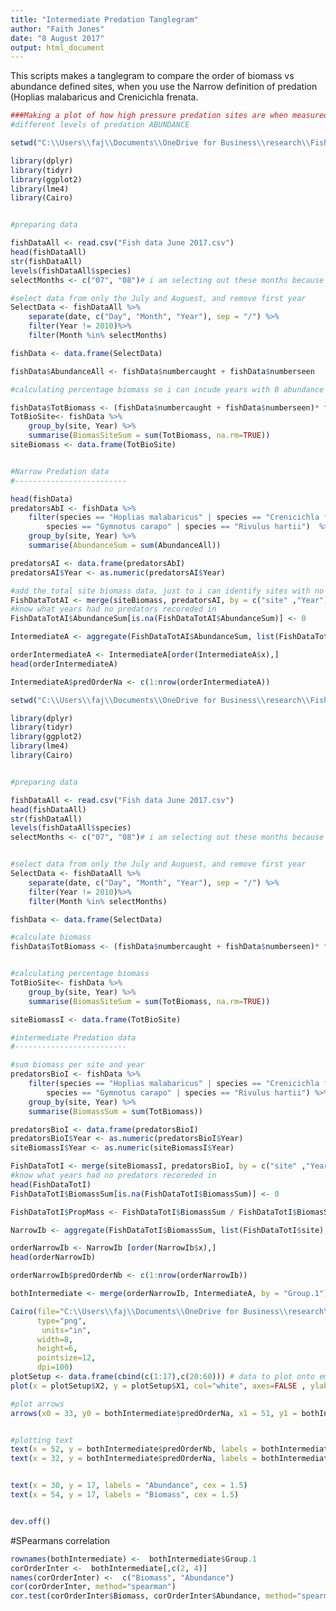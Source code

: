 ```yaml
---
title: "Intermediate Predation Tanglegram"
author: "Faith Jones"
date: "8 August 2017"
output: html_document
---
```


This scripts makes a tanglegram to compare the order of biomass vs abundance
defined sites, when you use the Narrow definition of predation (Hoplias malabaricus
and Crenicichla frenata. 

```r
###Making a plot of how high pressure predation sites are when measured in 
#different levels of predation ABUNDANCE

setwd("C:\\Users\\faj\\Documents\\OneDrive for Business\\research\\FishPredation\\Data")

library(dplyr)
library(tidyr)
library(ggplot2)
library(lme4)
library(Cairo)


#preparing data 

fishDataAll <- read.csv("Fish data June 2017.csv")
head(fishDataAll)
str(fishDataAll)
levels(fishDataAll$species)
selectMonths <- c("07", "08")# i am selecting out these months because then i can use the last timepoint 

#select data from only the July and Auguest, and remove first year 
SelectData <- fishDataAll %>% 
	separate(date, c("Day", "Month", "Year"), sep = "/") %>%
	filter(Year != 2010)%>%
	filter(Month %in% selectMonths)

fishData <- data.frame(SelectData)

fishData$AbundanceAll <- fishData$numbercaught + fishData$numberseen

#calculating percentage biomass so i can incude years with 0 abundance

fishData$TotBiomass <- (fishData$numbercaught + fishData$numberseen)* fishData$weight
TotBioSite<- fishData %>% 
	group_by(site, Year) %>%
	summarise(BiomasSiteSum = sum(TotBiomass, na.rm=TRUE))
siteBiomass <- data.frame(TotBioSite)


#Narrow Predation data
#-------------------------

head(fishData)
predatorsAbI <- fishData %>% 
	filter(species == "Hoplias malabaricus" | species == "Crenicichla frenata" | 
		species == "Gymnotus carapo" | species == "Rivulus hartii")  %>%
	group_by(site, Year) %>%
	summarise(AbundanceSum = sum(AbundanceAll))

predatorsAI <- data.frame(predatorsAbI)
predatorsAI$Year <- as.numeric(predatorsAI$Year)

#add the total site biomass data, just to i can identify sites with no predators 
FishDataTotAI <- merge(siteBiomass, predatorsAI, by = c("site" ,"Year"),all=TRUE) # this makes sure i 
#know what years had no predators recoreded in 
FishDataTotAI$AbundanceSum[is.na(FishDataTotAI$AbundanceSum)] <- 0

IntermediateA <- aggregate(FishDataTotAI$AbundanceSum, list(FishDataTotAI$site), mean, na.rm=TRUE)

orderIntermediateA <- IntermediateA[order(IntermediateA$x),]
head(orderIntermediateA)

IntermediateA$predOrderNa <- c(1:nrow(orderIntermediateA))
```

```r
setwd("C:\\Users\\faj\\Documents\\OneDrive for Business\\research\\FishPredation\\Data")

library(dplyr)
library(tidyr)
library(ggplot2)
library(lme4)
library(Cairo)


#preparing data 

fishDataAll <- read.csv("Fish data June 2017.csv")
head(fishDataAll)
str(fishDataAll)
levels(fishDataAll$species)
selectMonths <- c("07", "08")# i am selecting out these months because then i can use the last timepoint 


#select data from only the July and Auguest, and remove first year 
SelectData <- fishDataAll %>% 
	separate(date, c("Day", "Month", "Year"), sep = "/") %>%
	filter(Year != 2010)%>%
	filter(Month %in% selectMonths)

fishData <- data.frame(SelectData)

#calculate biomass
fishData$TotBiomass <- (fishData$numbercaught + fishData$numberseen)* fishData$weight


#calculating percentage biomass
TotBioSite<- fishData %>% 
	group_by(site, Year) %>%
	summarise(BiomasSiteSum = sum(TotBiomass, na.rm=TRUE))

siteBiomassI <- data.frame(TotBioSite)

#intermediate Predation data
#-------------------------

#sum biomass per site and year
predatorsBioI <- fishData %>% 
	filter(species == "Hoplias malabaricus" | species == "Crenicichla frenata" | 
		species == "Gymnotus carapo" | species == "Rivulus hartii") %>%
	group_by(site, Year) %>%
	summarise(BiomassSum = sum(TotBiomass))

predatorsBioI <- data.frame(predatorsBioI)
predatorsBioI$Year <- as.numeric(predatorsBioI$Year)
siteBiomassI$Year <- as.numeric(siteBiomassI$Year)

FishDataTotI <- merge(siteBiomassI, predatorsBioI, by = c("site" ,"Year"),all=TRUE) # this makes sure i 
#know what years had no predators recoreded in 
head(FishDataTotI)
FishDataTotI$BiomassSum[is.na(FishDataTotI$BiomassSum)] <- 0

FishDataTotI$PropMass <- FishDataTotI$BiomassSum / FishDataTotI$BiomasSiteSum

NarrowIb <- aggregate(FishDataTotI$BiomassSum, list(FishDataTotI$site), mean, na.rm=TRUE)

orderNarrowIb <- NarrowIb [order(NarrowIb$x),]
head(orderNarrowIb)

orderNarrowIb$predOrderNb <- c(1:nrow(orderNarrowIb))

```

```r

bothIntermediate <- merge(orderNarrowIb, IntermediateA, by = "Group.1")

```

```R
Cairo(file="C:\\Users\\faj\\Documents\\OneDrive for Business\\research\\bioTIME\\users\\Faith\\TriniFishPredation\\IntermediateAB_tangle.png",
      type="png",
       units="in", 
      width=8,
      height=6,
      pointsize=12,
      dpi=100)
plotSetup <- data.frame(cbind(c(1:17),c(20:60))) # data to plot onto emptyp plot
plot(x = plotSetup$X2, y = plotSetup$X1, col="white", axes=FALSE , ylab = " ", xlab = "  ", type = "n")

#plot arrows
arrows(x0 = 33, y0 = bothIntermediate$predOrderNa, x1 = 51, y1 = bothIntermediate$predOrderNb, length = 0.001)


#plotting text 
text(x = 52, y = bothIntermediate$predOrderNb, labels = bothIntermediate$Group.1, adj = c(0,NA))
text(x = 32, y = bothIntermediate$predOrderNa, labels = bothIntermediate$Group.1, adj = c(1,NA))


text(x = 30, y = 17, labels = "Abundance", cex = 1.5)
text(x = 54, y = 17, labels = "Biomass", cex = 1.5)


dev.off()

```

#SPearmans correlation 

```r
rownames(bothIntermediate) <-  bothIntermediate$Group.1
corOrderInter <-  bothIntermediate[,c(2, 4)] 
names(corOrderInter) <-  c("Biomass", "Abundance")
cor(corOrderInter, method="spearman")
cor.test(corOrderInter$Biomass, corOrderInter$Abundance, method="spearman")
```
